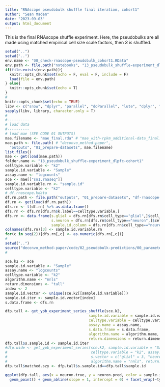 ```yaml
---
title: "RNAscope pseudobulk shuffle final iteration, cohort1"
author: "Sean Maden"
date: "2023-09-03"
output: html_document
---
```

This is the final RNAscope shuffle experiment. Here, the pseudobulks are all made using matched 
empirical cell size scale factors, then *S* is shuffled.

```r
setwd("..")
setwd("..")
env.name <- "00_check-rnascope-pseudobulk_cohort1.RData"
env.path <- file.path("notebooks", "13_pseudobulk_shuffle-experiment_dlpfc-cohort1", env.name)
if(file.exists(env.path)){
  knitr::opts_chunk$set(echo = F, eval = F, include = F)
  load(file = env.path)
} else{
  knitr::opts_chunk$set(echo = T)
}
# 
knitr::opts_chunk$set(echo = TRUE)
libv <- c("snow", "dplyr", "parallel", "doParallel", "lute", "dplyr", "scuttle")
sapply(libv, library, character.only = T)
# 
#----------
# load data
#----------
# load mae (SEE CODE 01 OUTPUTS)
mae.filename <- "mae_final.rda" # "mae_with-rpkm_additional-data_final.rda"
mae.path <- file.path( # "deconvo_method-paper", 
  "outputs", "01_prepare-datasets", mae.filename)
list.files()
mae <- get(load(mae.path))
folder.name <- "13_pseudobulk_shuffle-experiment_dlpfc-cohort1"
celltype.variable <- "k2"
sample.id.variable <- "Sample"
assay.name <- "logcounts"
sce <- mae[["sn1.rnaseq"]]
sample.id.variable.rn <- "sample.id"
celltype.variable <- "k2"
# df.rnascope.kdata
df.rn.path <- file.path("outputs", "01_prepare-datasets", "df-rnascope-info_cohort1.rda")
df.rn <- get(load(df.rn.path))
dfs.rn <- t(df.rn) %>% as.data.frame()
dfs.rn <- dfs.rn[dfs.rn$k.label==celltype.variable,]
dfs.rn <- data.frame(s.glial = dfs.rn[dfs.rn$cell_type=="glial",]$cell_size,
                     s.neuron = dfs.rn[dfs.rn$cell_type=="neuron",]$cell_size,
                     sample.id.column = dfs.rn[dfs.rn$cell_type=="neuron",]$sample_id)
colnames(dfs.rn)[3] <- sample.id.variable.rn
for(c in seq(2)){dfs.rn[,c] <- as.numeric(dfs.rn[,c])}
# 
setwd("..")
source("deconvo_method-paper/code/02_pseudobulk-predictions/00_parameters-pseudobulk.R")
# 
```




```r
sce.k2 <- sce
sample.id.variable <- "Sample"
assay.name <- "logcounts"
celltype.variable <- "k2"
algorithm.name <- "nnls"
return.dimensions <- "tall"
index <- 2
sample.id.vector <- unique(sce.k2[[sample.id.variable]])
sample.id.iter <- sample.id.vector[index]
s.data.frame <- dfs.rn
```

```r
dfp.tall <- get_ypb_experiment_series_shuffle(sce.k2, 
                                      sample.id.variable = sample.id.variable,
                                      celltype.variable = celltype.variable, 
                                      assay.name = assay.name,
                                      s.data.frame = s.data.frame,
                                      algorithm.name = algorithm.name, 
                                      return.dimensions = return.dimensions)
dfp.tall$s.sample.id <- sample.id.iter
#dfp.wide <- get_ypb_experiment_series(sce.k2, sample.id.variable = "Sample", 
#                                      celltype.variable = "k2", assay.name = "logcounts",
#                                      s.vector = c("glial" = 3, "neuron" = 10),
#                                      algorithm.name = "nnls", return.dimensions = "wide")
dfp.tall$matched.szy <- dfp.tall$s.sample.id==dfp.tall$sample.id
```

```r
ggplot(dfp.tall, aes(x = neuron.true, y = neuron.pred, color = sample.id, size = matched.szy)) + 
  geom_point() + geom_abline(slope = 1, intercept = 0) + facet_wrap(~type)
```
